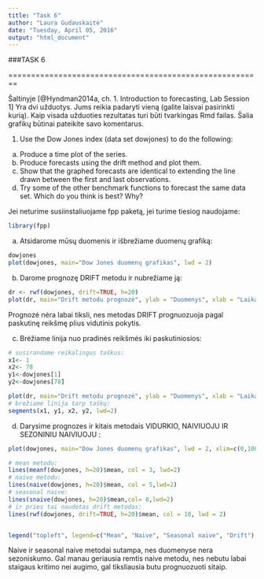 ---
title: "Task 6"
author: "Laura Gudauskaitė"
date: "Tuesday, April 05, 2016"
output: "html_document"
---
	
###TASK 6
	
========================================================

Šaltinyje [@Hyndman2014a, ch. 1. Introduction to forecasting, Lab Session 1] Yra dvi užduotys. Jums reikia padaryti vieną (galite laisvai pasirinkti kurią). Kaip visada užduoties rezultatas turi būti tvarkingas Rmd failas. Šalia grafikų būtinai pateikite savo komentarus.

  1. Use the Dow Jones index (data set dowjones) to do the following:
  (a) Produce a time plot of the series.
  (b) Produce forecasts using the drift method and plot them.
  (c) Show that the graphed forecasts are identical to extending the
  line drawn between the first and last observations.
  (d) Try some of the other benchmark functions to forecast the same
  data set. Which do you think is best? Why?

Jei neturime susiinstaliuojame fpp paketą, jei turime tiesiog naudojame:
```{r}
library(fpp)
```

(a) Atsidarome mūsų duomenis ir išbrežiame duomenų grafiką:

```{r}
dowjones
plot(dowjones, main="Dow Jones duomenų grafikas", lwd = 2)
```

(b) Darome prognozę DRIFT metodu ir nubrežiame ją:

```{r}
dr <- rwf(dowjones, drift=TRUE, h=20)
plot(dr, main="Drift metodu prognozė", ylab = "Duomenys", xlab = "Laikas" ,lwd=2)
```
Prognozė nėra labai tiksli, nes metodas DRIFT prognuozuoja pagal paskutinę reikšmę plius vidutinis pokytis.

(c) Brėžiame linija nuo pradinės reikšmės iki paskutiniosios:

```{r}
# susirandame reikalingus taškus:
x1<- 1
x2<- 78
y1<-dowjones[1]   
y2<-dowjones[78] 

plot(dr, main="Drift metodu prognozė", ylab = "Duomenys", xlab = "Laikas" ,lwd=2)
# brežiame linija tarp taškų:
segments(x1, y1, x2, y2, lwd=2) 
```

(d) Darysime prognozes ir kitais metodais VIDURKIO, NAIVIUOJU IR SEZONINIU NAIVIUOJU :

```{r}
plot(dowjones, main="Dow Jones duomenų grafikas", lwd = 2, xlim=c(0,100))

# mean metodu:
lines(meanf(dowjones, h=20)$mean, col = 3, lwd=2)
# naive metodu:
lines(naive(dowjones, h=20)$mean, col = 5,lwd=2)
# seasonal naive:
lines(snaive(dowjones, h=20)$mean,col= 8,lwd=2)
# ir pries tai naudotas drift metodas:
lines(rwf(dowjones, drift=TRUE, h=20)$mean, col = 10, lwd = 2)


legend("topleft", legend=c("Mean", "Naive", "Seasonal naive", "Drift"), col=c(3, 5, 8, 10), lwd=2)
```

Naive ir seasonal naive metodai sutampa, nes duomenyse nera sezoniskumo. Gal manau geriausia remtis naive metodu, nes nebutu labai staigaus kritimo nei augimo, gal tiksliausia butu prognuozuoti sitaip.
